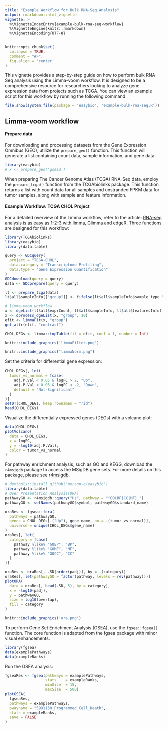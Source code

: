 ```yaml
---
title: "Example Workflow for Bulk RNA-Seq Analysis"
output: rmarkdown::html_vignette
vignette: >
  %\VignetteIndexEntry{example-bulk-rna-seq-workflow}
  %\VignetteEngine{knitr::rmarkdown}
  %\VignetteEncoding{UTF-8}
---
```


```r
knitr::opts_chunk$set(
  collapse = TRUE,
  comment = "#>",
  fig.align = 'center'
)
```

This vignette provides a step-by-step guide on how to perform bulk RNA-Seq analysis using the Limma-voom workflow. It is designed to be a comprehensive resource for researchers looking to analyze gene expression data from projects such as TCGA. 
You can view an example script for this workflow by running the following command

```r
file.show(system.file(package = 'easybio', 'example-bulk-rna-seq.R'))
```


## Limma-voom workflow

####  Prepare data

For downloading and processing datasets from the Gene Expression Omnibus (GEO), utilize the `prepare_geo()` function. This function will generate a list containing count data, sample information, and gene data.

```r
library(easybio)
# x <- prepare_geo('gseid')
```

When preparing The Cancer Genome Atlas (TCGA) RNA-Seq data, employ the `prepare_tcga()` function from the TCGAbiolinks package. This function returns a list with count data for all samples and unstranded FPKM data for tumor samples, along with sample and feature information.

#### Example Workflow: TCGA CHOL Project

For a detailed overview of the Limma workflow, refer to the article: [RNA-seq analysis is as easy as 1-2-3 with limma, Glimma and edgeR](https://doi.org/10.12688/f1000research.9005.3). Three functions are designed for this workflow:

```r
library(TCGAbiolinks)
library(easybio)
library(data.table)

query <- GDCquery(
  project = "TCGA-CHOL",
  data.category = "Transcriptome Profiling",
  data.type = "Gene Expression Quantification"
)
GDCdownload(query = query)
data <- GDCprepare(query = query)

lt <- prepare_tcga(data)
lt$all$sampleInfo[["group"]] <- fifelse(lt$all$sampleInfo$sample_type %ilike% "Tumor", "Tumor", "Normal")

# limma-voom workflow
x <- dgeList(lt$all$exprCount, lt$all$sampleInfo, lt$all$featuresInfo)
x <- dprocess_dgeList(x, "group", 10)
efit <- limmaFit(x, "group")
get_attr(efit, "contrast")

CHOL_DEGs <- limma::topTable(fit = efit, coef = 1, number = Inf)
```

```r
knitr::include_graphics('limmaFilter.png')
```

```r
knitr::include_graphics("limmaNorm.png")
```

Set the criteria for differential gene expression:

```r
CHOL_DEGs[, let(
  tumor_vs_normal = fcase(
    adj.P.Val < 0.05 & logFC > 2, "Up",
    adj.P.Val < 0.05 & logFC < -2, "Down",
    default = "Not-Significant"
  )
)]
setDT(CHOL_DEGs, keep.rownames = "rid")
head(CHOL_DEGs)
```

Visualize the differentially expressed genes (DEGs) with a volcano plot:

```r
data(CHOL_DEGs)
plotVolcano(
  data = CHOL_DEGs,
  x = logFC,
  y = -log10(adj.P.Val),
  color = tumor_vs_normal
)
```

For pathway enrichment analysis, such as GO and KEGG, download the `r4msigdb` package to access the MSigDB gene sets. For more details on this package, please see [r4msigdb](https://github.com/person-c/r4msigdb).

```r
# devtools::install_github('person-c/easybio')
library(data.table)
# Over Presentation Analysis(ORA)
pathwayGO <- r4msigdb::query("Hs", pathway = "^GO(BP|CC|MF)_")
pathwayGO <- setNames(pathwayGO$symbol, pathwayGO$standard_name)

oraRes <- fgsea::fora(
  pathways = pathwayGO,
  genes = CHOL_DEGs[.("Up"), gene_name, on = .(tumor_vs_normal)],
  universe = unique(CHOL_DEGs$gene_name)
)
oraRes[, let(
  category = fcase(
    pathway %like% "GOBP", "BP",
    pathway %like% "GOMF", "MF",
    pathway %like% "GOCC", "CC"
  )
)]

oraRes <- oraRes[, .SD[order(padj)], by = .(category)]
oraRes[, let(pathwayGO = factor(pathway, levels = rev(pathway)))]
plotORA(
  data = oraRes[, head(.SD, 5), by = category],
  x = -log10(padj),
  y = pathwayGO,
  size = log10(overlap),
  fill = category
)
```

```r
knitr::include_graphics('ora.png')
```

To perform Gene Set Enrichment Analysis (GSEA), use the `fgsea::fgsea()` function. The core function is adapted from the fgsea package with minor visual enhancements.

```r
library(fgsea)
data(examplePathways)
data(exampleRanks)
```

Run the GSEA analysis:

```r
fgseaRes <- fgsea(pathways = examplePathways, 
                  stats    = exampleRanks,
                  minSize  = 15,
                  maxSize  = 500)
plotGSEA(
  fgseaRes, 
  pathways = examplePathways, 
  pwayname = "5991130_Programmed_Cell_Death", 
  stats = exampleRanks, 
  save = FALSE
)
```